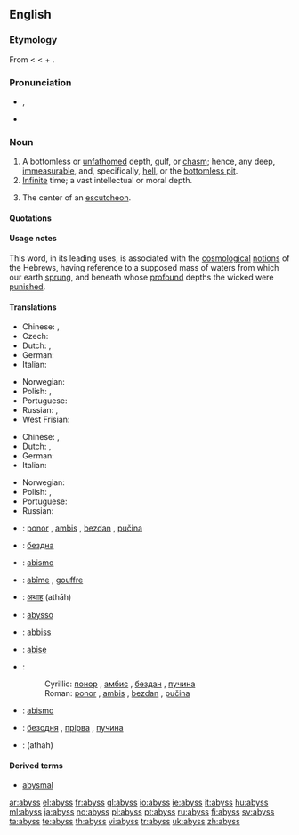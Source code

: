 {{wikipedia}}
==English==

===Etymology===
From {{ME.}} {{term|abissus|lang=enm}} < {{L.}} {{term|abyssus||a bottomless gulf|lang=la}} < {{AGr.}} {{term|sc=polytonic|ἄβυσσος||tr=abyssos|bottomless|lang=grc}} {{term|sc=polytonic|ἀ-||tr=a-|not|lang=grc}}+ {{term|sc=polytonic|βυσσός||tr=bysso|depth|lang=grc}}.

===Pronunciation===
* {{enPR|/ə-bĭs'/}}, {{IPA|/əˈbɪs/}} {{SAMPA|/@"bIs/}}
* {{audio|en-us-abyss.ogg|Audio (US)}}

===Noun===
{{en-noun|es}}

# A bottomless or [[unfathomed]] depth, gulf, or [[chasm]]; hence, any deep, [[immeasurable]], and, specifically, [[hell]], or the [[bottomless pit]].
# [[infinite|Infinite]] time; a vast intellectual or moral depth.
# {{heraldry}} The center of an [[escutcheon]].

====Quotations====
{{seeCites}}

====Usage notes====
This word, in its leading uses, is associated with the [[cosmological]] [[notions]] of the Hebrews, having reference to a supposed {{term|illimitable}} mass of waters from which our earth [[sprung]], and beneath whose [[profound]] depths the wicked were [[punished]].

====Translations====
{{trans-top|a bottomless or unfathomed depth}}
* Chinese: {{t|cmn|深淵|sc=Hani|xs=Mandarin}}, {{t|cmn|深渊|tr=shēnyuān|sc=Hani|xs=Mandarin}}
* Czech: {{t-|cs|propast|f}}
* Dutch: {{t+|nl|afgrond|m}}, {{t+|nl|ravijn|n}}
* German: {{t+|de|Abgrund|m}}
* Italian: {{t+|it|abisso|m}}
{{trans-mid}}
* Norwegian: {{t-|no|avgrunn|m}}
* Polish: {{t+|pl|otchłań|f}}, {{t|pl|przepaść|f}}
* Portuguese: {{t+|pt|abismo|m}}
* Russian: {{t+|ru|бездна|f|tr=bézdna|sc=Cyrl}}, {{t-|ru|пучина|f|tr=pučína|sc=Cyrl}} {{qualifier|sea}}
* West Frisian: {{t+|fy|ôfgrûn|c|xs=West Frisian}}
{{trans-bottom}}

{{trans-top|infinite time; a vast intellectual or moral depth}}
* Chinese: {{t|cmn|深淵|sc=Hani|xs=Mandarin}}, {{t|cmn|深渊|tr=shēnyuān|sc=Hani|xs=Mandarin}}
* Dutch: {{t+|nl|afgrond|m}}, {{t+|nl|kloof|m|f}}
* German: {{t+|de|Abgrund|m}}
* Italian: {{t+|it|abisso|m}}
{{trans-mid}}
* Norwegian: {{t-|no|avgrunn|m}}
* Polish: {{t+|pl|otchłań|f}}, {{t|pl|przepaść|f}}
* Portuguese: {{t+|pt|abismo|m}}
* Russian: {{t+|ru|бездна|f|tr=bézdna|sc=Cyrl}}
{{trans-bottom}}

{{checktrans-top}}
* {{ttbc|Bosnian}}: [[ponor]] {{m}}, [[ambis]] {{m}}, [[bezdan]] {{m}}, [[pučina]] {{f}}
* {{ttbc|Bulgarian}}: [[бездна]] {{f}}
* {{ttbc|Esperanto}}: [[abismo]]
* {{ttbc|French}}: [[abîme]] {{m}}, [[gouffre]] {{m}}
* {{ttbc|Hindi}}: [[अथाह]] (athāh) {{m}}
* {{ttbc|Interlingua}}: [[abysso]]
{{trans-mid}}
* {{ttbc|Maltese}}: [[abbiss]] {{f}}
* {{ttbc|Novial}}: [[abise]]
* {{ttbc|Serbian}}:
*: Cyrillic: [[понор]] {{m}}, [[амбис]] {{m}}, [[бездан]] {{m}}, [[пучина]] {{f}}
*: Roman: [[ponor]] {{m}}, [[ambis]] {{m}}, [[bezdan]] {{m}}, [[pučina]] {{f}}
* {{ttbc|Spanish}}: [[abismo]] {{m}}
* {{ttbc|Ukrainian}}: [[безодня]] {{f}}, [[прірва]] {{f}}, [[пучина]] {{f}}
* {{ttbc|Urdu}}: {{ur-Arab|[[اتھاہ]]}} (athāh) {{m}}
{{trans-bottom}}

====Derived terms====
* [[abysmal]]

[[ar:abyss]]
[[el:abyss]]
[[fr:abyss]]
[[gl:abyss]]
[[io:abyss]]
[[ie:abyss]]
[[it:abyss]]
[[hu:abyss]]
[[ml:abyss]]
[[ja:abyss]]
[[no:abyss]]
[[pl:abyss]]
[[pt:abyss]]
[[ru:abyss]]
[[fi:abyss]]
[[sv:abyss]]
[[ta:abyss]]
[[te:abyss]]
[[th:abyss]]
[[vi:abyss]]
[[tr:abyss]]
[[uk:abyss]]
[[zh:abyss]]